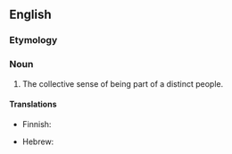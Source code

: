 ==English==

===Etymology===
{{suffix|people|hood|lang=en}}

===Noun===
{{en-noun|-}}

# The collective sense of being part of a distinct people.

====Translations====
{{trans-top|collective sense of being part of a distinct people}}
* Finnish: {{t|fi|kansallistunto}}
{{trans-mid}}
* Hebrew: {{t|he|עמיות|f|tr=amiut|sc=Hebr}}
{{trans-bottom}}